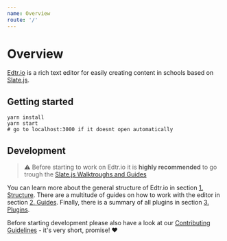 ```yaml
---
name: Overview
route: '/'
---
```


# Overview

[Edtr.io](https://github.com/schul-cloud/edtrio) is a rich text editor for easily creating content in schools based on [Slate.js](https://github.com/ianstormtaylor/slate).

## Getting started
```shell
yarn install
yarn start
# go to localhost:3000 if it doesnt open automatically
```

## Development
> ⚠️ Before starting to work on Edtr.io it is **highly recommended** to go trough the [Slate.js Walktroughs and Guides](https://docs.slatejs.org/)

You can learn more about the general structure of Edtr.io in section [1. Structure](/structure). There are a multitude of guides on how to work with the editor in section [2. Guides](/guides). Finally, there is a summary of all plugins in section [3. Plugins](/plugins).

Before starting development please also have a look at our [Contributing Guidelines](https://github.com/schul-cloud/edtrio/blob/master/CONTRIBUTING.md) - it's very short, promise! ❤️